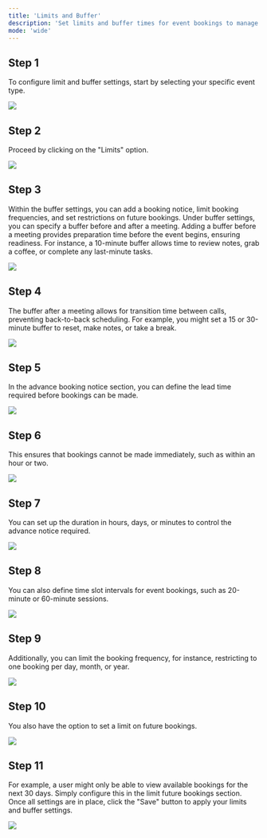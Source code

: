```yaml
---
title: 'Limits and Buffer'
description: 'Set limits and buffer times for event bookings to manage meeting frequency, prep time, and scheduling control.'
mode: 'wide'
---
```


## Step 1

To configure limit and buffer settings, start by selecting your specific event type.

<Frame><img src="/images/limits_and_buffer/1.webp" /></Frame>

## Step 2

Proceed by clicking on the "Limits" option.

<Frame><img src="/images/limits_and_buffer/2.webp" /></Frame>

## Step 3

Within the buffer settings, you can add a booking notice, limit booking frequencies, and set restrictions on future bookings. Under buffer settings, you can specify a buffer before and after a meeting. Adding a buffer before a meeting provides preparation time before the event begins, ensuring readiness. For instance, a 10-minute buffer allows time to review notes, grab a coffee, or complete any last-minute tasks.

<Frame><img src="/images/limits_and_buffer/3.webp" /></Frame>

## Step 4

The buffer after a meeting allows for transition time between calls, preventing back-to-back scheduling. For example, you might set a 15 or 30-minute buffer to reset, make notes, or take a break.

<Frame><img src="/images/limits_and_buffer/4.webp" /></Frame>

## Step 5

In the advance booking notice section, you can define the lead time required before bookings can be made.

<Frame><img src="/images/limits_and_buffer/5.webp" /></Frame>

## Step 6

This ensures that bookings cannot be made immediately, such as within an hour or two.

<Frame><img src="/images/limits_and_buffer/6.webp" /></Frame>

## Step 7

You can set up the duration in hours, days, or minutes to control the advance notice required.

<Frame><img src="/images/limits_and_buffer/7.webp" /></Frame>

## Step 8

You can also define time slot intervals for event bookings, such as 20-minute or 60-minute sessions.

<Frame><img src="/images/limits_and_buffer/8.webp" /></Frame>

## Step 9

Additionally, you can limit the booking frequency, for instance, restricting to one booking per day, month, or year.

<Frame><img src="/images/limits_and_buffer/9.webp" /></Frame>

## Step 10

You also have the option to set a limit on future bookings.

<Frame><img src="/images/limits_and_buffer/10.webp" /></Frame>

## Step 11

For example, a user might only be able to view available bookings for the next 30 days. Simply configure this in the limit future bookings section. Once all settings are in place, click the "Save" button to apply your limits and buffer settings.

<Frame><img src="/images/limits_and_buffer/11.webp" /></Frame>

